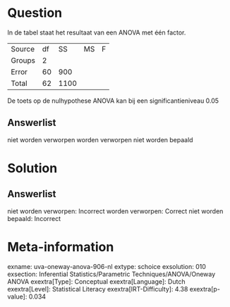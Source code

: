 Question
========

In de tabel staat het resultaat van een ANOVA met één factor.

  -------- ---- ------ ---- ---
  Source   df   SS     MS   F
  Groups   2                 
  Error    60   900          
  Total    62   1100         
  -------- ---- ------ ---- ---

De toets op de nulhypothese ANOVA kan bij een significantieniveau 0.05

Answerlist
----------

niet worden verworpen
worden verworpen
niet worden bepaald

Solution
========

Answerlist
----------

niet worden verworpen: Incorrect
worden verworpen: Correct
niet worden bepaald: Incorrect

Meta-information
================
exname: uva-oneway-anova-906-nl
extype: schoice
exsolution: 010
exsection: Inferential Statistics/Parametric Techniques/ANOVA/Oneway ANOVA
exextra[Type]: Conceptual
exextra[Language]: Dutch
exextra[Level]: Statistical Literacy
exextra[IRT-Difficulty]: 4.38
exextra[p-value]: 0.034
